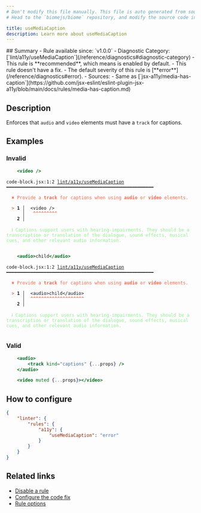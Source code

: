 ```yaml
---
# Don't modify this file manually. This file is auto generated from source, and you will lose your changes next time the website is built.
# Head to the `biomejs/biome` repository, and modify the source code in there.

title: useMediaCaption
description: Learn more about useMediaCaption
---
```


<Tabs>
<TabItem label="JSX and TSX" icon="seti:javascript">
## Summary
- Rule available since: `v1.0.0`
- Diagnostic Category: [`lint/a11y/useMediaCaption`](/reference/diagnostics#diagnostic-category)
- This rule is **recommended**, which means is enabled by default.
- This rule doesn't have a fix.
- The default severity of this rule is [**error**](/reference/diagnostics#error).
- Sources: 
  - Same as [`jsx-a11y/media-has-caption`](https://github.com/jsx-eslint/eslint-plugin-jsx-a11y/blob/main/docs/rules/media-has-caption.md)

## Description
Enforces that `audio` and `video` elements must have a `track` for captions.

## Examples

### Invalid

```jsx
	<video />
```

<pre class="language-text"><code class="language-text">code-block.jsx:1:2 <a href="https://biomejs.dev/linter/rules/use-media-caption">lint/a11y/useMediaCaption</a> ━━━━━━━━━━━━━━━━━━━━━━━━━━━━━━━━━━━━━━━━━━━━━━━━━━━━━━━<br /><br />  <strong><span style="color: Tomato;">✖</span></strong> <span style="color: Tomato;">Provide a </span><span style="color: Tomato;"><strong>track</strong></span><span style="color: Tomato;"> for captions when using </span><span style="color: Tomato;"><strong>audio</strong></span><span style="color: Tomato;"> or </span><span style="color: Tomato;"><strong>video</strong></span><span style="color: Tomato;"> elements.</span><br />  <br />  <strong><span style="color: Tomato;">&gt;</span></strong> <strong>1 │ </strong>	&lt;video /&gt;<br />   <strong>   │ </strong>	<strong><span style="color: Tomato;">^</span></strong><strong><span style="color: Tomato;">^</span></strong><strong><span style="color: Tomato;">^</span></strong><strong><span style="color: Tomato;">^</span></strong><strong><span style="color: Tomato;">^</span></strong><strong><span style="color: Tomato;">^</span></strong><strong><span style="color: Tomato;">^</span></strong><strong><span style="color: Tomato;">^</span></strong><strong><span style="color: Tomato;">^</span></strong><br />    <strong>2 │ </strong><br />  <br />  <strong><span style="color: lightgreen;">ℹ</span></strong> <span style="color: lightgreen;">Captions support users with hearing-impairments. They should be a transcription or translation of the dialogue, sound effects, musical cues, and other relevant audio information.</span><br />  <br /></code></pre>

```jsx
	<audio>child</audio>
```

<pre class="language-text"><code class="language-text">code-block.jsx:1:2 <a href="https://biomejs.dev/linter/rules/use-media-caption">lint/a11y/useMediaCaption</a> ━━━━━━━━━━━━━━━━━━━━━━━━━━━━━━━━━━━━━━━━━━━━━━━━━━━━━━━<br /><br />  <strong><span style="color: Tomato;">✖</span></strong> <span style="color: Tomato;">Provide a </span><span style="color: Tomato;"><strong>track</strong></span><span style="color: Tomato;"> for captions when using </span><span style="color: Tomato;"><strong>audio</strong></span><span style="color: Tomato;"> or </span><span style="color: Tomato;"><strong>video</strong></span><span style="color: Tomato;"> elements.</span><br />  <br />  <strong><span style="color: Tomato;">&gt;</span></strong> <strong>1 │ </strong>	&lt;audio&gt;child&lt;/audio&gt;<br />   <strong>   │ </strong>	<strong><span style="color: Tomato;">^</span></strong><strong><span style="color: Tomato;">^</span></strong><strong><span style="color: Tomato;">^</span></strong><strong><span style="color: Tomato;">^</span></strong><strong><span style="color: Tomato;">^</span></strong><strong><span style="color: Tomato;">^</span></strong><strong><span style="color: Tomato;">^</span></strong><strong><span style="color: Tomato;">^</span></strong><strong><span style="color: Tomato;">^</span></strong><strong><span style="color: Tomato;">^</span></strong><strong><span style="color: Tomato;">^</span></strong><strong><span style="color: Tomato;">^</span></strong><strong><span style="color: Tomato;">^</span></strong><strong><span style="color: Tomato;">^</span></strong><strong><span style="color: Tomato;">^</span></strong><strong><span style="color: Tomato;">^</span></strong><strong><span style="color: Tomato;">^</span></strong><strong><span style="color: Tomato;">^</span></strong><strong><span style="color: Tomato;">^</span></strong><strong><span style="color: Tomato;">^</span></strong><br />    <strong>2 │ </strong><br />  <br />  <strong><span style="color: lightgreen;">ℹ</span></strong> <span style="color: lightgreen;">Captions support users with hearing-impairments. They should be a transcription or translation of the dialogue, sound effects, musical cues, and other relevant audio information.</span><br />  <br /></code></pre>

### Valid

```jsx
	<audio>
		<track kind="captions" {...props} />
	</audio>
```

```jsx
	<video muted {...props}></video>
```

## How to configure
```json title="biome.json"
{
	"linter": {
		"rules": {
			"a11y": {
				"useMediaCaption": "error"
			}
		}
	}
}

```
## Related links

- [Disable a rule](/linter/#disable-a-rule)
- [Configure the code fix](/linter#configure-the-code-fix)
- [Rule options](/linter/#rule-options)

</TabItem>
</Tabs>

